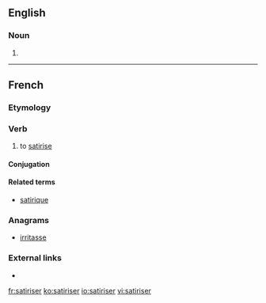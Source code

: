 ==English==

===Noun===
{{en-noun}}

# {{alt form|satirizer|lang=en}}

----

==French==

===Etymology===
{{suffix|satire|iser|lang=fr}}

===Verb===
{{fr-verb}}

# to [[satirise]]

====Conjugation====
{{fr-conj-er|satiris|avoir}}

====Related terms====
* [[satirique]]

===Anagrams===
* [[irritasse#French|irritasse]]

===External links===
* {{R:TLFi}}

[[fr:satiriser]]
[[ko:satiriser]]
[[io:satiriser]]
[[vi:satiriser]]